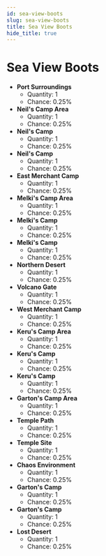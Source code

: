 ---
id: sea-view-boots
slug: sea-view-boots
title: Sea View Boots
hide_title: true
---


# <ItemIcon iconId="65"/> Sea View Boots
- **Port Surroundings**
	- Quantity: 1
	- Chance: 0.25%
- **Neil's Camp Area**
	- Quantity: 1
	- Chance: 0.25%
- **Neil's Camp**
	- Quantity: 1
	- Chance: 0.25%
- **Neil's Camp**
	- Quantity: 1
	- Chance: 0.25%
- **East Merchant Camp**
	- Quantity: 1
	- Chance: 0.25%
- **Melki's Camp Area**
	- Quantity: 1
	- Chance: 0.25%
- **Melki's Camp**
	- Quantity: 1
	- Chance: 0.25%
- **Melki's Camp**
	- Quantity: 1
	- Chance: 0.25%
- **Northern Desert**
	- Quantity: 1
	- Chance: 0.25%
- **Volcano Gate**
	- Quantity: 1
	- Chance: 0.25%
- **West Merchant Camp**
	- Quantity: 1
	- Chance: 0.25%
- **Keru's Camp Area**
	- Quantity: 1
	- Chance: 0.25%
- **Keru's Camp**
	- Quantity: 1
	- Chance: 0.25%
- **Keru's Camp**
	- Quantity: 1
	- Chance: 0.25%
- **Garton's Camp Area**
	- Quantity: 1
	- Chance: 0.25%
- **Temple Path**
	- Quantity: 1
	- Chance: 0.25%
- **Temple Site**
	- Quantity: 1
	- Chance: 0.25%
- **Chaos Environment**
	- Quantity: 1
	- Chance: 0.25%
- **Garton's Camp**
	- Quantity: 1
	- Chance: 0.25%
- **Garton's Camp**
	- Quantity: 1
	- Chance: 0.25%
- **Lost Desert**
	- Quantity: 1
	- Chance: 0.25%

